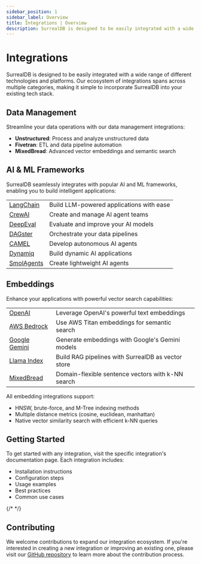 ```yaml
---
sidebar_position: 1
sidebar_label: Overview
title: Integrations | Overview
description: SurrealDB is designed to be easily integrated with a wide range of different technologies and platforms.
---
```



# Integrations

SurrealDB is designed to be easily integrated with a wide range of different technologies and platforms. Our ecosystem of integrations spans across multiple categories, making it simple to incorporate SurrealDB into your existing tech stack.

## Data Management

Streamline your data operations with our data management integrations:

- **Unstructured**: Process and analyze unstructured data
- **Fivetran**: ETL and data pipeline automation
- **MixedBread**: Advanced vector embeddings and semantic search

## AI & ML Frameworks

SurrealDB seamlessly integrates with popular AI and ML frameworks, enabling you to build intelligent applications:

<table>
  <tbody>
    <tr>
      <td><a href="/doc-integrations/frameworks/langchain">LangChain</a></td>
      <td>Build LLM-powered applications with ease</td>
    </tr>
    <tr>
      <td><a href="/doc-integrations/frameworks/crewai">CrewAI</a></td>
      <td>Create and manage AI agent teams</td>
    </tr>
    <tr>
      <td><a href="/doc-integrations/frameworks/deepeval">DeepEval</a></td>
      <td>Evaluate and improve your AI models</td>
    </tr>
    <tr>
      <td><a href="/doc-integrations/frameworks/dagster">DAGster</a></td>
      <td>Orchestrate your data pipelines</td>
    </tr>
    <tr>
      <td><a href="/doc-integrations/frameworks/camel">CAMEL</a></td>
      <td>Develop autonomous AI agents</td>
    </tr>
    <tr>
      <td><a href="/doc-integrations/frameworks/dynamiq">Dynamiq</a></td>
      <td>Build dynamic AI applications</td>
    </tr>
    <tr>
      <td><a href="/doc-integrations/frameworks/smolagents">SmolAgents</a></td>
      <td>Create lightweight AI agents</td>
    </tr>
  </tbody>
</table>


## Embeddings

Enhance your applications with powerful vector search capabilities:

<table>
  <tbody>
    <tr>
      <td><a href="/doc-integrations/embeddings/openai">OpenAI</a></td>
      <td>Leverage OpenAI's powerful text embeddings</td>
    </tr>
    <tr>
      <td><a href="/doc-integrations/embeddings/bedrock">AWS Bedrock</a></td>
      <td>Use AWS Titan embeddings for semantic search</td>
    </tr>
    <tr>
      <td><a href="/doc-integrations/embeddings/gemini">Google Gemini</a></td>
      <td>Generate embeddings with Google's Gemini models</td>
    </tr>
    <tr>
      <td><a href="/doc-integrations/embeddings/llama-index">Llama Index</a></td>
      <td>Build RAG pipelines with SurrealDB as vector store</td>
    </tr>
    <tr>
      <td><a href="/doc-integrations/embeddings/mixedbread">MixedBread</a></td>
      <td>Domain-flexible sentence vectors with k-NN search</td>
    </tr>
  </tbody>
</table>

All embedding integrations support:
- HNSW, brute-force, and M-Tree indexing methods
- Multiple distance metrics (cosine, euclidean, manhattan)
- Native vector similarity search with efficient k-NN queries

## Getting Started

To get started with any integration, visit the specific integration's documentation page. Each integration includes:

- Installation instructions
- Configuration steps
- Usage examples
- Best practices
- Common use cases

{/* <Boxes>
    <IconBox
        title="AI & ML Frameworks"
        description="Build intelligent applications with popular AI frameworks"
        icon="robot"
        link="/doc-integrations/frameworks"
    />
    <IconBox
        title="Data Management"
        description="Streamline your data operations with powerful tools"
        icon="database"
        link="/doc-integrations/data-mangaement"
    />
    <IconBox
        title="Embeddings"
        description="Enhance your applications with vector search"
        icon="search"
        link="/doc-integrations/embeddings"
    />
</Boxes> */}

## Contributing

We welcome contributions to expand our integration ecosystem. If you're interested in creating a new integration or improving an existing one, please visit our [GitHub repository](https://github.com/surrealdb/surrealdb) to learn more about the contribution process.


